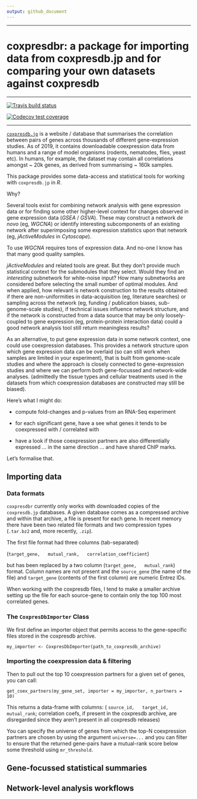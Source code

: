 ```yaml
---
output: github_document
---
```


<!-- README.md is generated from README.Rmd. Please edit that file -->

----

# coxpresdbr: a package for importing data from coxpresdb.jp and for comparing your own datasets against coxpresdb

----

<!-- badges: start -->
  [
    ![Travis build status](https://travis-ci.org/russHyde/coxpresdbr.svg?branch=master)
  ](
    https://travis-ci.org/russHyde/coxpresdbr
  )

  [
    ![Codecov test coverage](https://codecov.io/gh/russHyde/coxpresdbr/branch/master/graph/badge.svg)
  ](
    https://codecov.io/gh/russHyde/coxpresdbr?branch=master
  )
<!-- badges: end -->

----

[`coxpresdb.jp`](https://coxpresdb.jp/)
is a website / database that summarises the correlation between pairs of genes
across thousands of different gene-expression studies. As of 2019, it contains
downloadable coexpression data from humans and a range of model organisms
(rodents, nematodes, flies, yeast etc). In humans, for example, the dataset may
contain all correlations amongst ~ 20k genes, as derived from summarising ~
160k samples.

This package provides some data-access and statistical tools for working with
`coxpresdb.jp` in _R_.

Why?

Several tools exist for combining network analysis with gene expression data or
for finding some other higher-level context for changes observed in gene
expression data (_GSEA_ / _GSVA_). These may construct a network _de novo_ (eg,
_WGCNA_) or identify interesting subcomponents of an existing network after
superimposing some expression statistics upon that network (eg,
_jActiveModules_ in _Cytoscape_).

To use _WGCNA_ requires tons of expression data. And no-one I know has that
many good quality samples.

_jActiveModules_ and related tools are great. But they don't provide much
statistical context for the submodules that they select. Would they find an
_interesting_ subnetwork for white-noise input? How many subnetworks are
considered before selecting the small number of optimal modules. And when
applied, how relevant is network construction to the results obtained: if there
are non-uniformities in data-acquisition (eg, literature searches) or sampling
across the network (eg, funding / publication biases, sub-genome-scale
studies), if technical issues influence network structure, and if the network
is constructed from a data source that may be only loosely-coupled to gene
expression (eg, protein-protein interaction data) could a good network analysis
tool still return meaningless results?

As an alternative, to put gene expression data in some network context, one
could use coexpression databases. This provides a network structure upon which
gene expression data can be overlaid (so can still work when samples are
limited in your experiment), that is built from genome-scale studies and where
the approach is closely connected to gene-expression studies and where we can
perform both gene-focussed and network-wide analyses. (admittedly the tissue
types and cellular treatments used in the datasets from which coexpression
databases are constructed may still be biased).

Here's what I might do:

- compute fold-changes and p-values from an RNA-Seq experiment

- for each significant gene, have a see what genes it tends to be coexpressed
  with / correlated with
  
- have a look if those coexpression partners are also differentially expressed
  ... in the same direction ... and have shared ChIP marks.

Let's formalise that.

## Importing data

### Data formats

<!-- TODO: obtain data for a specific gene via web-search:
  eg, see
  https://coxpresdb.jp/api/v3/datasets/Hsa-u.c1-0/genes/ncbigene:1/interactions?top=10
-->

<!-- TODO: import data from a collapsed single-file all-gene database -->

`coxpresdbr` currently only works with downloaded copies of the `coxpresdb.jp`
databases. A given database comes as a compressed archive and within that
archive, a file is present for each gene. In recent memory there have been two
related file formats and two compression types (`.tar.bz2` and, more recently,
`.zip`).

The first file format had three columns (tab-separated)

(`target_gene,   mutual_rank,   correlation_coefficient`)

but has been replaced by a two column (`target_gene,   mutual_rank`) format.
Column names are not present and the `source_gene` (the name of the file) and
`target_gene` (contents of the first column) are numeric Entrez IDs.

When working with the coxpresdb files, I tend to make a smaller archive
setting up the file for each source-gene to contain only the top 100 most
correlated genes.

### The `CoxpresDbImporter` Class

We first define an importer object that permits access to the gene-specific
files stored in the coxpresdb archive.

```
my_importer <- CoxpresDbImporter(path_to_coxpresdb_archive)
```

### Importing the coexpression data & filtering

Then to pull out the top 10 coexpression partners for a given set of genes,
you can call:

```
get_coex_partners(my_gene_set, importer = my_importer, n_partners = 10)
```

This returns a data-frame with columns: (
`source_id,   target_id,   mutual_rank`; correlation coefs, if present in the
coxpresdb archive, are disregarded since they aren't present in all coxpresdb
releases)

You can specify the universe of genes from which the top-N coexpression
partners are chosen by using the argument `universe=...` and you can
filter to ensure that the returned gene-pairs have a mutual-rank score below
some threshold using `mr_threshold`.

<!-- TODO: Annotating an imported dataset -->

## Gene-focussed statistical summaries

<!-- `metap` as the basis of the summaries -->

<!--
  Single comparison workflow:
  - overlaying differential-expression results on a predefined network
  - summarising over nodes
-->

<!--
  Correlation comparison workflow
  - overlaying correlation data on a predefined network
  - summarising over edges
-->

## Network-level analysis workflows

<!--
  Using coxpresdbr-derived networks as input to other network analysis tools
-->
